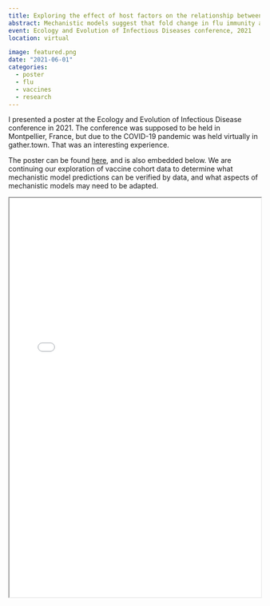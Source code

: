 ```yaml
---
title: Exploring the effect of host factors on the relationship between pre-existing immunity and influenza vaccine response
abstract: Mechanistic models suggest that fold change in flu immunity after vaccination should be linearly decreasing with pre-vaccination immunity. However, these models do not account for host factors, such as age. We found that mechanistic model predictions were sometimes supported by the data, and we are working to explore when they are and are not.
event: Ecology and Evolution of Infectious Diseases conference, 2021
location: virtual

image: featured.png
date: "2021-06-01"
categories:
  - poster
  - flu
  - vaccines
  - research
---
```


I presented a poster at the Ecology and Evolution of Infectious Disease conference in 2021. The conference was supposed to be held in Montpellier, France, but due to the COVID-19 pandemic was held virtually in gather.town. That was an interesting experience.

The poster can be found [here](static/posters/EEID-2021-poster.pdf), and is also embedded below. We are continuing our exploration of vaccine cohort data to determine what mechanistic model predictions can be verified by data, and what aspects of mechanistic models may need to be adapted.

<iframe src="static/posters/EEID-2021-poster.pdf" width="100%" height="800">
</iframe>
